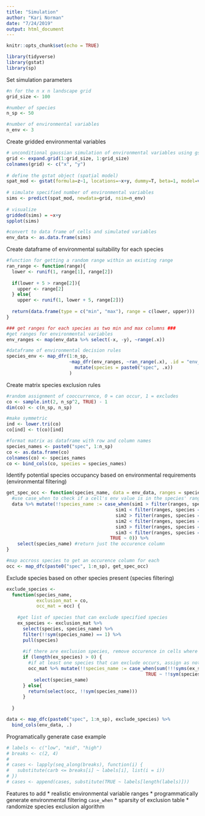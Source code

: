 ```yaml
---
title: "Simulation"
author: "Kari Norman"
date: "7/24/2019"
output: html_document
---
```


```r
knitr::opts_chunk$set(echo = TRUE)
```

```r
library(tidyverse)
library(gstat)
library(sp)
```

Set simulation parameters
```r
#n for the n x n landscape grid
grid_size <- 100

#number of species
n_sp <- 50

#number of environmental variables
n_env <- 3
```

Create gridded environmental variables 
```r
# unconditional gaussian simulation of environmental variables using gstat
grid <- expand.grid(1:grid_size, 1:grid_size)
colnames(grid) <- c("x", "y")
 
# define the gstat object (spatial model)
spat_mod <- gstat(formula=z~1, locations=~x+y, dummy=T, beta=1, model=vgm(psill=0.025,model="Exp",range=5), nmax=20, data = grid)
 
# simulate specified number of environmental variables
sims <- predict(spat_mod, newdata=grid, nsim=n_env)
 
# visualize
gridded(sims) = ~x+y
spplot(sims)

#convert to data frame of cells and simulated variables
env_data <- as.data.frame(sims)
```

Create dataframe of environmental suitability for each species 
```r
#function for getting a random range within an existing range
ran_range <- function(range){
  lower <- runif(1, range[1], range[2])
  
  if(lower + 5 > range[2]){
    upper <- range[2]
  } else{
    upper <- runif(1, lower + 5, range[2])}
  
  return(data.frame(type = c("min", "max"), range = c(lower, upper)))
}

### get ranges for each species as two min and max columns ###
#get ranges for environmental variables 
env_ranges <- map(env_data %>% select(-x, -y), ~range(.x))

#dataframe of environmental decision rules
species_env <- map_dfr(1:n_sp, 
                       ~map_dfr(env_ranges, ~ran_range(.x), .id = "env_var") %>% 
                         mutate(species = paste0("spec", .x))
                       )

```

Create matrix species exclusion rules
```r
#random assignment of cooccurrence, 0 = can occur, 1 = excludes
co <- sample.int(2, n_sp^2, TRUE) - 1
dim(co) <- c(n_sp, n_sp)

#make symmetric
ind <- lower.tri(co) 
co[ind] <- t(co)[ind]

#format matrix as dataframe with row and column names
species_names <- paste0("spec", 1:n_sp)
co <- as.data.frame(co)
colnames(co) <- species_names
co <- bind_cols(co, species = species_names)
```

Identify potential species occupancy based on environmental requirements (environmental filtering)
```r
get_spec_occ <- function(species_name, data = env_data, ranges = species_env){
  #use case_when to check if a cell's env value is in the species' range, assign occurence or absence accordingly
  data %>% mutate(!!species_name := case_when(sim1 > filter(ranges, species == species_name, env_var == "sim1", type == "min")$range &
                                        sim1 < filter(ranges, species == species_name, env_var == "sim1", type == "max")$range &
                                        sim2 > filter(ranges, species == species_name, env_var == "sim2", type == "min")$range &
                                        sim2 < filter(ranges, species == species_name, env_var == "sim2", type == "max")$range &
                                        sim3 > filter(ranges, species == species_name, env_var == "sim3", type == "min")$range &
                                        sim3 < filter(ranges, species == species_name, env_var == "sim3", type == "max")$range ~ 1,
                                      TRUE ~ 0)) %>%
    select(species_name) #return just the occurence column 
}

#map accross species to get an occurence column for each
occ <- map_dfc(paste0("spec", 1:n_sp), get_spec_occ)


```

Exclude species based on other species present (species filtering)
```r

exclude_species <-
  function(species_name,
           exclusion_mat = co,
           occ_mat = occ) {
    
    #get list of species that can exclude specified species
    ex_species <- exclusion_mat %>%
      select(species, species_name) %>%
      filter(!!sym(species_name) == 1) %>%
      pull(species)
      
      #if there are exclusion species, remove occurence in cells where they already occur
      if (length(ex_species) > 0) {
        #if at least one species that can exclude occurs, assign as not present
        occ_mat %>% mutate(!!species_name := case_when(sum(!!!syms(ex_species)) >= 1 ~ 0, 
                                                   TRUE ~ !!sym(species_name))) %>% #otherwise accept existing value
          select(species_name)
      } else{
        return(select(occ, !!sym(species_name)))
      }
    
  }

data <- map_dfc(paste0("spec", 1:n_sp), exclude_species) %>% 
  bind_cols(env_data, .)
```

Programatically generate case example
```r
# labels <- c("low", "mid", "high")
# breaks <- c(2, 4)
# 
# cases <- lapply(seq_along(breaks), function(i) {
#   substitute(carb <= breaks[i] ~ labels[i], list(i = i))
# })
# cases <- append(cases, substitute(TRUE ~ labels[length(labels)]))
```

Features to add
* realistic environmental variable ranges
* programmatically generate environmental filtering `case_when`
* sparsity of exclusion table
* randomize species exclusion algorithm













